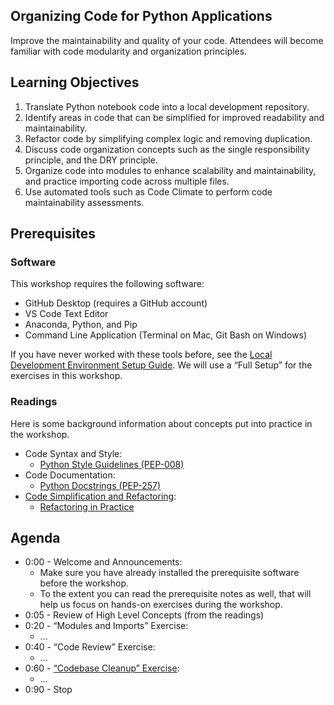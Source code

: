 
:::{.content-hidden when-format="html" when-page="index"}
# Organizing Code for Python Applications
:::

Improve the maintainability and quality of your code. Attendees will become familiar with code modularity and organization principles.

## Learning Objectives

1. Translate Python notebook code into a local development repository.
2. Identify areas in code that can be simplified for improved readability and maintainability.
3. Refactor code by simplifying complex logic and removing duplication.
4. Discuss code organization concepts such as the single responsibility principle, and the DRY principle.
5. Organize code into modules to enhance scalability and maintainability, and practice importing code across multiple files.
6. Use automated tools such as Code Climate to perform code maintainability assessments.

## Prerequisites

### Software

This workshop requires the following software:

+ GitHub Desktop (requires a GitHub account)
+ VS Code Text Editor
+ Anaconda, Python, and Pip
+ Command Line Application (Terminal on Mac, Git Bash on Windows)

If you have never worked with these tools before, see the [Local Development Environment Setup Guide](https://s2t2.github.io/python-dev-tools-workshop-2024/). We will use a "Full Setup" for the exercises in this workshop.

### Readings

Here is some background information about concepts put into practice in the workshop.

+ Code Syntax and Style:
  + [Python Style Guidelines (PEP-008)](./notes/python/style-guidelines.qmd)
+ Code Documentation:
  + [Python Docstrings (PEP-257)](/notes/python/docstrings.qmd)
+ [Code Simplification and Refactoring](./notes/software/refactoring.qmd):
  + [Refactoring in Practice](./notes/software/refactoring-in-practice.qmd)


## Agenda

+ 0:00 - Welcome and Announcements:
  + Make sure you have already installed the prerequisite software before the workshop.
  + To the extent you can read the prerequisite notes as well, that will help us focus on hands-on exercises during the workshop.
+ 0:05 - Review of High Level Concepts (from the readings)
+ 0:20 - "Modules and Imports" Exercise:
  + ...
+ 0:40 - "Code Review" Exercise:
  + ...
+ 0:60 - ["Codebase Cleanup" Exercise](./exercises/codebase-cleanup/index.qmd):
  + ...
+ 0:90 - Stop
